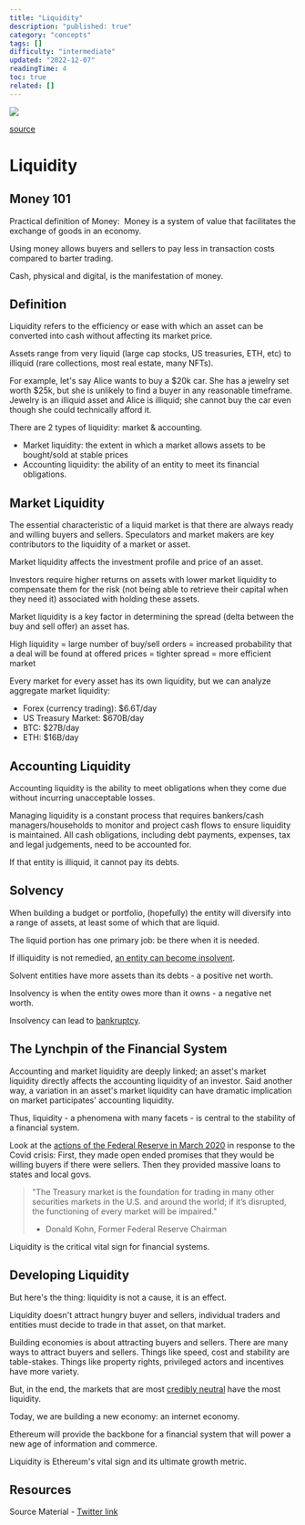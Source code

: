 ```yaml
---
title: "Liquidity"
description: "published: true"
category: "concepts"
tags: []
difficulty: "intermediate"
updated: "2022-12-07"
readingTime: 4
toc: true
related: []
---
```


![](/images/liquidity-banner.jpg)

[source](https://www.codybeals.com/2015/12/my-second-year-pro-triathlon-budget/)

# Liquidity

## Money 101

Practical definition of Money:  Money is a system of value that facilitates the exchange of goods in an economy. 

Using money allows buyers and sellers to pay less in transaction costs compared to barter trading. 

Cash, physical and digital, is the manifestation of money. 

## Definition

Liquidity refers to the efficiency or ease with which an asset can be converted into cash without affecting its market price. 

Assets range from very liquid (large cap stocks, US treasuries, ETH, etc) to illiquid (rare collections, most real estate, many NFTs). 

For example, let's say Alice wants to buy a $20k car. She has a jewelry set worth $25k, but she is unlikely to find a buyer in any reasonable timeframe. Jewelry is an illiquid asset and Alice is illiquid; she cannot buy the car even though she could technically afford it. 

There are 2 types of liquidity: market & accounting. 

*   Market liquidity: the extent in which a market allows assets to be bought/sold at stable prices
*   Accounting liquidity: the ability of an entity to meet its financial obligations.

## Market Liquidity

The essential characteristic of a liquid market is that there are always ready and willing buyers and sellers. Speculators and market makers are key contributors to the liquidity of a market or asset. 

Market liquidity affects the investment profile and price of an asset. 

Investors require higher returns on assets with lower market liquidity to compensate them for the risk (not being able to retrieve their capital when they need it) associated with holding these assets. 

Market liquidity is a key factor in determining the spread (delta between the buy and sell offer) an asset has. 

High liquidity = large number of buy/sell orders = increased probability that a deal will be found at offered prices = tighter spread = more efficient market

Every market for every asset has its own liquidity, but we can analyze aggregate market liquidity: 

*   Forex (currency trading): $6.6T/day
*   US Treasury Market: $670B/day
*   BTC: $27B/day
*   ETH: $16B/day

## Accounting Liquidity

Accounting liquidity is the ability to meet obligations when they come due without incurring unacceptable losses. 

Managing liquidity is a constant process that requires bankers/cash managers/households to monitor and project cash flows to ensure liquidity is maintained. All cash obligations, including debt payments, expenses, tax and legal judgements, need to be accounted for. 

If that entity is illiquid, it cannot pay its debts. 

## Solvency

When building a budget or portfolio, (hopefully) the entity will diversify into a range of assets, at least some of which that are liquid. 

The liquid portion has one primary job: be there when it is needed. 

If illiquidity is not remedied, [an entity can become insolvent](https://en.wikipedia.org/wiki/Solvency).

Solvent entities have more assets than its debts - a positive net worth. 

Insolvency is when the entity owes more than it owns - a negative net worth. 

Insolvency can lead to [bankruptcy](https://en.wikipedia.org/wiki/Bankruptcy). 

## The Lynchpin of the Financial System

Accounting and market liquidity are deeply linked; an asset's market liquidity directly affects the accounting liquidity of an investor. Said another way, a variation in an asset's market liquidity can have dramatic implication on market participates' accounting liquidity.

Thus, liquidity - a phenomena with many facets - is central to the stability of a financial system. 

Look at the [actions of the Federal Reserve in March 2020](https://www.brookings.edu/research/fed-response-to-covid19/) in response to the Covid crisis: First, they made open ended promises that they would be willing buyers if there were sellers. Then they provided massive loans to states and local govs. 

> "The Treasury market is the foundation for trading in many other securities markets in the U.S. and around the world; if it’s disrupted, the functioning of every market will be impaired." 
> 
> *   Donald Kohn, Former Federal Reserve Chairman

Liquidity is the critical vital sign for financial systems. 

## Developing Liquidity

But here's the thing: liquidity is not a cause, it is an effect. 

Liquidity doesn't attract hungry buyer and sellers, individual traders and entities must decide to trade in that asset, on that market. 

Building economies is about attracting buyers and sellers. There are many ways to attract buyers and sellers. Things like speed, cost and stability are table-stakes. Things like property rights, privileged actors and incentives have more variety. 

But, in the end, the markets that are most [credibly neutral](/concepts/credible-neutrality) have the most liquidity. 

Today, we are building a new economy: an internet economy. 

Ethereum will provide the backbone for a financial system that will power a new age of information and commerce. 

Liquidity is Ethereum's vital sign and its ultimate growth metric.

## Resources

Source Material - [Twitter link](https://twitter.com/logarithmicrex/status/1562577628741046272)

